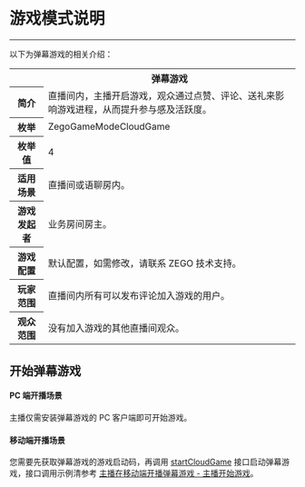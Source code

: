 # 游戏模式说明

---

以下为弹幕游戏的相关介绍：

<table>
  
<tbody><tr>
<th rowspan="3"></th>
<th rowspan="3">弹幕游戏</th>
</tr>
<tr>
</tr>
<tr>
</tr>
<tr>
<th>简介</th>
<td>直播间内，主播开启游戏，观众通过点赞、评论、送礼来影响游戏进程，从而提升参与感及活跃度。</td>
</tr>
<tr>
<th>枚举</th>
<td>ZegoGameModeCloudGame</td>
</tr>
<tr>
<th>枚举值</th>
<td>4</td>
</tr>
<tr>
<th>适用场景</th>
<td>直播间或语聊房内。</td>
</tr>
<tr>
<th>游戏发起者</th>
<td>业务房间房主。</td>
</tr>
<tr>
<th>游戏配置</th>
<td>默认配置，如需修改，请联系 ZEGO 技术支持。</td>
</tr>
<tr>
<th>玩家范围</th>
<td>直播间内所有可以发布评论加入游戏的用户。</td>
</tr>
<tr>
<th>观众范围</th>
<td>没有加入游戏的其他直播间观众。</td>
</tr>
</tbody></table>

## 开始弹幕游戏

#### PC 端开播场景

主播仅需安装弹幕游戏的 PC 客户端即可开始游戏。


#### 移动端开播场景

您需要先获取弹幕游戏的游戏启动码，再调用 [startCloudGame](https://doc-zh.zego.im/article/api?doc=ZegoMiniGameEngine_API~java_android~class~ZegoCloudGameEngine#start-cloud-game) 接口启动弹幕游戏，接口调用示例清参考 [主播在移动端开播弹幕游戏 - 主播开始游戏](https://doc-zh.zego.im/article/18351#3_3)。
